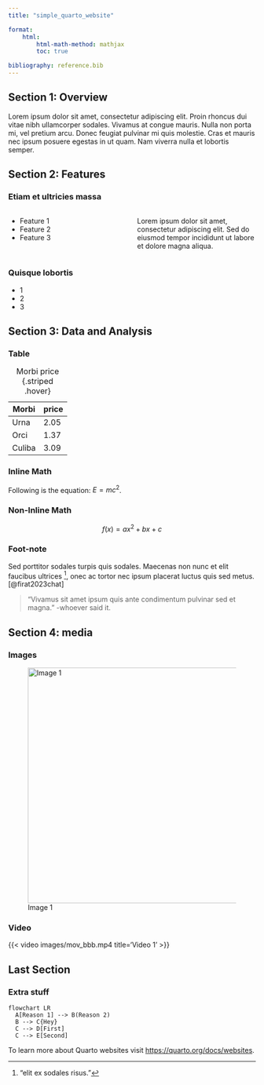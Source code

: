 ```yaml
---
title: "simple_quarto_website"

format:
    html:
        html-math-method: mathjax
        toc: true

bibliography: reference.bib
---
```

## Section 1: Overview

Lorem ipsum dolor sit amet, consectetur adipiscing elit. Proin rhoncus dui vitae nibh ullamcorper sodales. Vivamus at congue mauris. Nulla non porta mi, vel pretium arcu. Donec feugiat pulvinar mi quis molestie. Cras et mauris nec ipsum posuere egestas in ut quam. Nam viverra nulla et lobortis semper.

## Section 2: Features

### Etiam et ultricies massa

::: columns
::: {.column width="50%"}
- Feature 1
- Feature 2
- Feature 3
:::

::: {.column width="50%"}
Lorem ipsum dolor sit amet, consectetur adipiscing elit. Sed do eiusmod tempor incididunt ut labore et dolore magna aliqua.
:::
:::

### Quisque lobortis

- 1
- 2
- 3

## Section 3: Data and Analysis

### Table

| Morbi  | price  |
|--------|--------|
| Urna  | 2.05   |
| Orci   | 1.37   |
| Culiba | 3.09   |

: Morbi price {.striped .hover}

### Inline Math

Following is the equation: $E = mc^2$.

### Non-Inline Math

$$
f(x) = ax^2 + bx + c
$$

### Foot-note

Sed porttitor sodales turpis quis sodales. Maecenas non nunc et elit faucibus ultrices [^1], onec ac tortor nec ipsum placerat luctus quis sed metus.[@firat2023chat]

> "Vivamus sit amet ipsum quis ante condimentum pulvinar sed et magna." -whoever said it.

[^1]: "elit ex sodales risus."

## Section 4: media

### Images

![Image 1](images/luna.png){ width="480px" }


### Video

{{< video images/mov_bbb.mp4
title='Video 1'
>}}

## Last Section

### Extra stuff

```mermaid
flowchart LR
  A[Reason 1] --> B(Reason 2)
  B --> C{Hey}
  C --> D[First]
  C --> E[Second]
```

To learn more about Quarto websites visit <https://quarto.org/docs/websites>.
